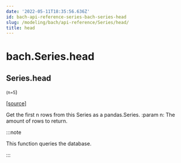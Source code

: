 ```yaml
---
date: '2022-05-11T18:35:56.636Z'
id: bach-api-reference-series-bach-series-head
slug: /modeling/bach/api-reference/Series/head/
title: head
---
```


# bach.Series.head

<div className="method">

## <span className="additional-name">Series.</span><span className="name">head</span>

<small className="parameter-list">(<span className="parameter" id="n">n=5</span></small>)


&#8203;<span className="view-source">[[source]](https://github.com/objectiv/objectiv-analytics/blob/main/bach/bach/series/series.py)</span>

<div className="content">

Get the first n rows from this Series as a pandas.Series.
:param n: The amount of rows to return.

:::note

This function queries the database.


:::


</div>


</div>
